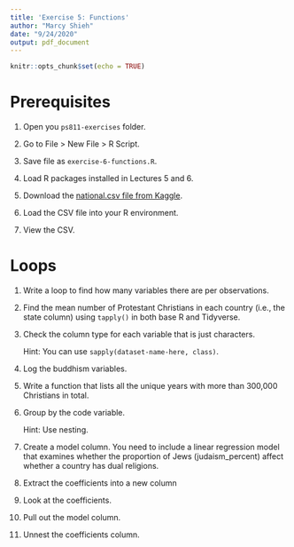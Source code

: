 ```yaml
---
title: 'Exercise 5: Functions'
author: "Marcy Shieh"
date: "9/24/2020"
output: pdf_document
---
```


```r
knitr::opts_chunk$set(echo = TRUE)
```

# Prerequisites

1. Open you `ps811-exercises` folder.

2. Go to File > New File > R Script.

3. Save file as `exercise-6-functions.R`.

4. Load R packages installed in Lectures 5 and 6.

5. Download the [national.csv file from Kaggle](https://www.kaggle.com/umichigan/world-religions).

6. Load the CSV file into your R environment.

7. View the CSV.

# Loops

1. Write a loop to find how many variables there are per observations.

2. Find the mean number of Protestant Christians in each country (i.e., the state column) using `tapply()` in both base R and Tidyverse.

3. Check the column type for each variable that is just characters.

    Hint: You can use `sapply(dataset-name-here, class)`.

4. Log the buddhism variables.

5. Write a function that lists all the unique years with more than 300,000 Christians in total.

6. Group by the code variable.

    Hint: Use nesting.

7. Create a model column. You need to include a linear regression model that examines whether the proportion of Jews (judaism_percent) affect whether a country has dual religions.

8. Extract the coefficients into a new column

9. Look at the coefficients.

10. Pull out the model column.

11. Unnest the coefficients column.